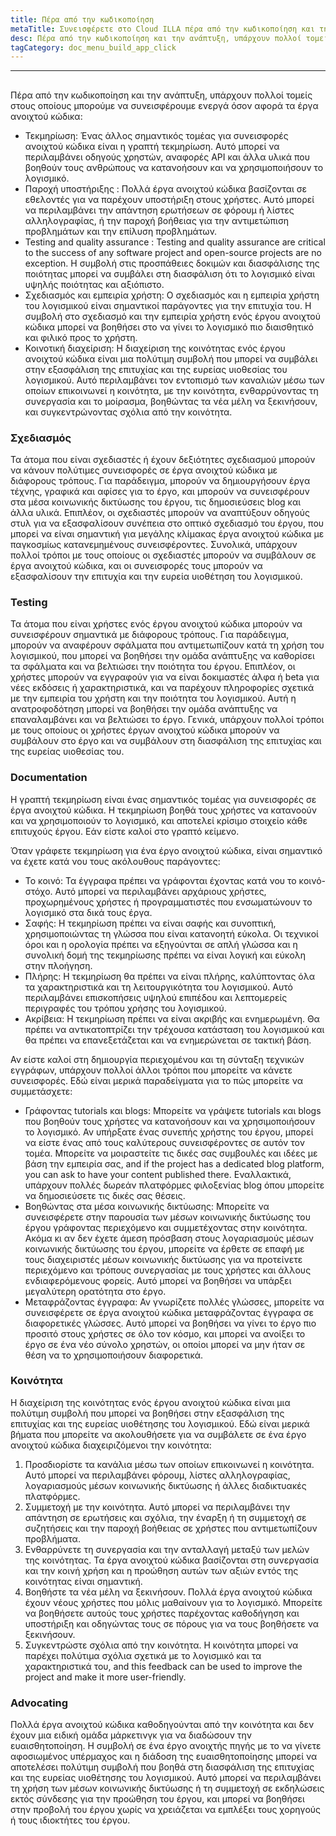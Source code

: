 ```yaml
---
title: Πέρα από την κωδικοποίηση
metaTitle: Συνεισφέρετε στο Cloud ILLA πέρα από την κωδικοποίηση και την ανάπτυξη
desc: Πέρα από την κωδικοποίηση και την ανάπτυξη, υπάρχουν πολλοί τομείς στους οποίους μπορούμε να συνεισφέρουμε ενεργά στο σύννεφο της ILLA
tagCategory: doc_menu_build_app_click
---
```


* * *

## <Heading hidden>Πέρα από τον κώδικα</Heading>

Πέρα από την κωδικοποίηση και την ανάπτυξη, υπάρχουν πολλοί τομείς στους οποίους μπορούμε να συνεισφέρουμε ενεργά όσον αφορά τα έργα ανοιχτού κώδικα:

-   Τεκμηρίωση: Ένας άλλος σημαντικός τομέας για συνεισφορές ανοιχτού κώδικα είναι η γραπτή τεκμηρίωση. Αυτό μπορεί να περιλαμβάνει οδηγούς χρηστών, αναφορές API και άλλα υλικά που βοηθούν τους ανθρώπους να κατανοήσουν και να χρησιμοποιήσουν το λογισμικό.
-   Παροχή υποστήριξης : Πολλά έργα ανοιχτού κώδικα βασίζονται σε εθελοντές για να παρέχουν υποστήριξη στους χρήστες. Αυτό μπορεί να περιλαμβάνει την απάντηση ερωτήσεων σε φόρουμ ή λίστες αλληλογραφίας, ή την παροχή βοήθειας για την αντιμετώπιση προβλημάτων και την επίλυση προβλημάτων.
-   Testing and quality assurance : Testing and quality assurance are critical to the success of any software project and open-source projects are no exception. Η συμβολή στις προσπάθειες δοκιμών και διασφάλισης της ποιότητας μπορεί να συμβάλει στη διασφάλιση ότι το λογισμικό είναι υψηλής ποιότητας και αξιόπιστο.
-   Σχεδιασμός και εμπειρία χρήστη: Ο σχεδιασμός και η εμπειρία χρήστη του λογισμικού είναι σημαντικοί παράγοντες για την επιτυχία του. Η συμβολή στο σχεδιασμό και την εμπειρία χρήστη ενός έργου ανοιχτού κώδικα μπορεί να βοηθήσει στο να γίνει το λογισμικό πιο διαισθητικό και φιλικό προς το χρήστη.
-   Κοινοτική διαχείριση: Η διαχείριση της κοινότητας ενός έργου ανοιχτού κώδικα είναι μια πολύτιμη συμβολή που μπορεί να συμβάλει στην εξασφάλιση της επιτυχίας και της ευρείας υιοθεσίας του λογισμικού. Αυτό περιλαμβάνει τον εντοπισμό των καναλιών μέσω των οποίων επικοινωνεί η κοινότητα, με την κοινότητα, ενθαρρύνοντας τη συνεργασία και το μοίρασμα, βοηθώντας τα νέα μέλη να ξεκινήσουν, και συγκεντρώνοντας σχόλια από την κοινότητα.

### [](https://www.illacloud.com/zh-CN/blog/opensource-for-non-developers#design)Σχεδιασμός

Τα άτομα που είναι σχεδιαστές ή έχουν δεξιότητες σχεδιασμού μπορούν να κάνουν πολύτιμες συνεισφορές σε έργα ανοιχτού κώδικα με διάφορους τρόπους. Για παράδειγμα, μπορούν να δημιουργήσουν έργα τέχνης, γραφικά και αφίσες για το έργο, και μπορούν να συνεισφέρουν στα μέσα κοινωνικής δικτύωσης του έργου, τις δημοσιεύσεις blog και άλλα υλικά. Επιπλέον, οι σχεδιαστές μπορούν να αναπτύξουν οδηγούς στυλ για να εξασφαλίσουν συνέπεια στο οπτικό σχεδιασμό του έργου, που μπορεί να είναι σημαντική για μεγάλης κλίμακας έργα ανοιχτού κώδικα με παγκοσμίως κατανεμημένους συνεισφέροντες. Συνολικά, υπάρχουν πολλοί τρόποι με τους οποίους οι σχεδιαστές μπορούν να συμβάλουν σε έργα ανοιχτού κώδικα, και οι συνεισφορές τους μπορούν να εξασφαλίσουν την επιτυχία και την ευρεία υιοθέτηση του λογισμικού.

### [](https://www.illacloud.com/zh-CN/blog/opensource-for-non-developers#testing)Testing

Τα άτομα που είναι χρήστες ενός έργου ανοιχτού κώδικα μπορούν να συνεισφέρουν σημαντικά με διάφορους τρόπους. Για παράδειγμα, μπορούν να αναφέρουν σφάλματα που αντιμετωπίζουν κατά τη χρήση του λογισμικού, που μπορεί να βοηθήσει την ομάδα ανάπτυξης να καθορίσει τα σφάλματα και να βελτιώσει την ποιότητα του έργου. Επιπλέον, οι χρήστες μπορούν να εγγραφούν για να είναι δοκιμαστές άλφα ή beta για νέες εκδόσεις ή χαρακτηριστικά, και να παρέχουν πληροφορίες σχετικά με την εμπειρία του χρήστη και την ποιότητα του λογισμικού. Αυτή η ανατροφοδότηση μπορεί να βοηθήσει την ομάδα ανάπτυξης να επαναλαμβάνει και να βελτιώσει το έργο. Γενικά, υπάρχουν πολλοί τρόποι με τους οποίους οι χρήστες έργων ανοιχτού κώδικα μπορούν να συμβάλουν στο έργο και να συμβάλουν στη διασφάλιση της επιτυχίας και της ευρείας υιοθεσίας του.

### [](https://www.illacloud.com/zh-CN/blog/opensource-for-non-developers#documentation)Documentation

Η γραπτή τεκμηρίωση είναι ένας σημαντικός τομέας για συνεισφορές σε έργα ανοιχτού κώδικα. Η τεκμηρίωση βοηθά τους χρήστες να κατανοούν και να χρησιμοποιούν το λογισμικό, και αποτελεί κρίσιμο στοιχείο κάθε επιτυχούς έργου. Εάν είστε καλοί στο γραπτό κείμενο.

Όταν γράφετε τεκμηρίωση για ένα έργο ανοιχτού κώδικα, είναι σημαντικό να έχετε κατά νου τους ακόλουθους παράγοντες:

-   Το κοινό: Τα έγγραφα πρέπει να γράφονται έχοντας κατά νου το κοινό-στόχο. Αυτό μπορεί να περιλαμβάνει αρχάριους χρήστες, προχωρημένους χρήστες ή προγραμματιστές που ενσωματώνουν το λογισμικό στα δικά τους έργα.
-   Σαφής: Η τεκμηρίωση πρέπει να είναι σαφής και συνοπτική, χρησιμοποιώντας τη γλώσσα που είναι κατανοητή εύκολα. Οι τεχνικοί όροι και η ορολογία πρέπει να εξηγούνται σε απλή γλώσσα και η συνολική δομή της τεκμηρίωσης πρέπει να είναι λογική και εύκολη στην πλοήγηση.
-   Πλήρης: Η τεκμηρίωση θα πρέπει να είναι πλήρης, καλύπτοντας όλα τα χαρακτηριστικά και τη λειτουργικότητα του λογισμικού. Αυτό περιλαμβάνει επισκοπήσεις υψηλού επιπέδου και λεπτομερείς περιγραφές του τρόπου χρήσης του λογισμικού.
-   Ακρίβεια: Η τεκμηρίωση πρέπει να είναι ακριβής και ενημερωμένη. Θα πρέπει να αντικατοπτρίζει την τρέχουσα κατάσταση του λογισμικού και θα πρέπει να επανεξετάζεται και να ενημερώνεται σε τακτική βάση.

Αν είστε καλοί στη δημιουργία περιεχομένου και τη σύνταξη τεχνικών εγγράφων, υπάρχουν πολλοί άλλοι τρόποι που μπορείτε να κάνετε συνεισφορές. Εδώ είναι μερικά παραδείγματα για το πώς μπορείτε να συμμετάσχετε:

-   Γράφοντας tutorials και blogs: Μπορείτε να γράψετε tutorials και blogs που βοηθούν τους χρήστες να κατανοήσουν και να χρησιμοποιήσουν το λογισμικό. Αν υπήρξατε ένας συνεπής χρήστης του έργου, μπορεί να είστε ένας από τους καλύτερους συνεισφέροντες σε αυτόν τον τομέα. Μπορείτε να μοιραστείτε τις δικές σας συμβουλές και ιδέες με βάση την εμπειρία σας, and if the project has a dedicated blog platform, you can ask to have your content published there. Εναλλακτικά, υπάρχουν πολλές δωρεάν πλατφόρμες φιλοξενίας blog όπου μπορείτε να δημοσιεύσετε τις δικές σας θέσεις.
-   Βοηθώντας στα μέσα κοινωνικής δικτύωσης: Μπορείτε να συνεισφέρετε στην παρουσία των μέσων κοινωνικής δικτύωσης του έργου γράφοντας περιεχόμενο και συμμετέχοντας στην κοινότητα. Ακόμα κι αν δεν έχετε άμεση πρόσβαση στους λογαριασμούς μέσων κοινωνικής δικτύωσης του έργου, μπορείτε να έρθετε σε επαφή με τους διαχειριστές μέσων κοινωνικής δικτύωσης για να προτείνετε περιεχόμενο και τρόπους συνεργασίας με τους χρήστες και άλλους ενδιαφερόμενους φορείς. Αυτό μπορεί να βοηθήσει να υπάρξει μεγαλύτερη ορατότητα στο έργο.
-   Μεταφράζοντας έγγραφα: Αν γνωρίζετε πολλές γλώσσες, μπορείτε να συνεισφέρετε σε έργα ανοιχτού κώδικα μεταφράζοντας έγγραφα σε διαφορετικές γλώσσες. Αυτό μπορεί να βοηθήσει να γίνει το έργο πιο προσιτό στους χρήστες σε όλο τον κόσμο, και μπορεί να ανοίξει το έργο σε ένα νέο σύνολο χρηστών, οι οποίοι μπορεί να μην ήταν σε θέση να το χρησιμοποιήσουν διαφορετικά.

### [](https://www.illacloud.com/zh-CN/blog/opensource-for-non-developers#community)Κοινότητα

Η διαχείριση της κοινότητας ενός έργου ανοιχτού κώδικα είναι μια πολύτιμη συμβολή που μπορεί να βοηθήσει στην εξασφάλιση της επιτυχίας και της ευρείας υιοθέτησης του λογισμικού. Εδώ είναι μερικά βήματα που μπορείτε να ακολουθήσετε για να συμβάλετε σε ένα έργο ανοιχτού κώδικα διαχειριζόμενοι την κοινότητα:

1.  Προσδιορίστε τα κανάλια μέσω των οποίων επικοινωνεί η κοινότητα. Αυτό μπορεί να περιλαμβάνει φόρουμ, λίστες αλληλογραφίας, λογαριασμούς μέσων κοινωνικής δικτύωσης ή άλλες διαδικτυακές πλατφόρμες.
2.  Συμμετοχή με την κοινότητα. Αυτό μπορεί να περιλαμβάνει την απάντηση σε ερωτήσεις και σχόλια, την έναρξη ή τη συμμετοχή σε συζητήσεις και την παροχή βοήθειας σε χρήστες που αντιμετωπίζουν προβλήματα.
3.  Ενθαρρύνετε τη συνεργασία και την ανταλλαγή μεταξύ των μελών της κοινότητας. Τα έργα ανοιχτού κώδικα βασίζονται στη συνεργασία και την κοινή χρήση και η προώθηση αυτών των αξιών εντός της κοινότητας είναι σημαντική.
4.  Βοηθήστε τα νέα μέλη να ξεκινήσουν. Πολλά έργα ανοιχτού κώδικα έχουν νέους χρήστες που μόλις μαθαίνουν για το λογισμικό. Μπορείτε να βοηθήσετε αυτούς τους χρήστες παρέχοντας καθοδήγηση και υποστήριξη και οδηγώντας τους σε πόρους για να τους βοηθήσετε να ξεκινήσουν.
5.  Συγκεντρώστε σχόλια από την κοινότητα. Η κοινότητα μπορεί να παρέχει πολύτιμα σχόλια σχετικά με το λογισμικό και τα χαρακτηριστικά του, and this feedback can be used to improve the project and make it more user-friendly.

### [](https://www.illacloud.com/zh-CN/blog/opensource-for-non-developers#advocating)Advocating

Πολλά έργα ανοιχτού κώδικα καθοδηγούνται από την κοινότητα και δεν έχουν μια ειδική ομάδα μάρκετινγκ για να διαδώσουν την ευαισθητοποίηση. Η συμβολή σε ένα έργο ανοιχτής πηγής με το να γίνετε αφοσιωμένος υπέρμαχος και η διάδοση της ευαισθητοποίησης μπορεί να αποτελέσει πολύτιμη συμβολή που βοηθά στη διασφάλιση της επιτυχίας και της ευρείας υιοθέτησης του λογισμικού. Αυτό μπορεί να περιλαμβάνει τη χρήση των μέσων κοινωνικής δικτύωσης ή τη συμμετοχή σε εκδηλώσεις εκτός σύνδεσης για την προώθηση του έργου, και μπορεί να βοηθήσει στην προβολή του έργου χωρίς να χρειάζεται να εμπλέξει τους χορηγούς ή τους ιδιοκτήτες του έργου.
